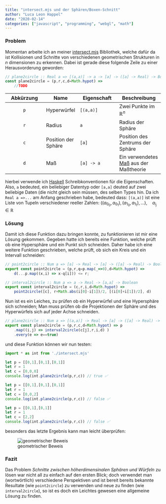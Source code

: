 ```yaml
---
title: "intersect.mjs und der Sphären/Boxen-Schnitt"
author: "Luca Leon Happel"
date: "2020-02-14"
categories: ["javascript", "programming", "webgl", "math"]
---
```


### Problem

Momentan arbeite ich an meiner [intersect.mjs](https://github.com/Quoteme/intersect)
Bibliothek, welche dafür da ist Kollisionen und Schnitte von verschiedenen
geometrischen Strukturen in $n$ dimensionen zu erkennen.
Dabei ist gerade diese folgende Zeile zu einer Herausvorderung geworden:

```javascript
// plane2circle :: Real a => [(a,a)] -> a -> [a] -> ([a] -> Real) -> Boolean
const plane2circle = (p,r,c,d=Math.hypot) =>
	//TODO
```

| Abkürzung | Name | Eigenschaft | Beschreibung |
|:---------:| ---- | ----------- | ------------ |
| `p` | Hyperwürfel			| `[(a,a)]`	| Zwei Punkte im $\mathbb{R}^n$ |
| `r` | Radius				| `a`			| Radius der Sphäre |
| `c` | Position der Sphäre	| `[a]`		| Position des Zentrums der Sphäre |
| `d` | Maß					| `[a] -> a`	| Ein verwendetes [Maß](https://de.wikipedia.org/wiki/Ma%C3%9F_(Mathematik)#Definition) aus der Maßtheorie|

hierbei verwende ich [Haskell](haskell.org) Schreibkonventionen für die
Eigenschaften. Also, `a` bedeuted, ein beliebiger Datentyp oder
`[a,a]` deuted auf zwei beliebige Daten (die nicht gleich sein müssen,
des selben Types hin. Da ich `Real a =>...` am Anfang geschrieben habe,
bedeuted dass: `[(a,a)]` ist eine Liste von Tupeln verschiedener reeller
Zahlen: $((a_{0_0},a_{0_1}),(a_{1_0},a_{1_1}),\dots), \quad a_{i_j} \in \mathbb{R}$

### Lösung

Damit ich diese Funktion dazu bringen konnte, zu funktionieren ist mir
eine Lösung gekommen. Gegeben hatte ich bereits eine Funktion, welche
prüft ob eine Hypersphäre und ein Punkt sich schneiden. Daher habe ich
eine weitere Funktion geschrieben, welche prüft, ob sich ein Kreis und
ein Intervall schneiden:

```javascript
// point2circle :: Num a => [a] -> Real -> [a] -> ([a] -> Real) -> Boolean
export const point2circle = (p,r,q=p.map(_=>0),d=Math.hypot) =>
	d(...p.map((x,i) => x-q[i])) <= r;

// interval2circle :: Num a => a -> Real -> [a,a] -> Boolean
export const interval2circle = (c,r,i,d=Math.hypot) =>
	point2circle([c], r+Math.abs(i[0]-i[1])/2, [(i[0]+i[1])/2], d)
```

Nun ist es ein Leiches, zu prüfen ob ein Hyperwürfel und eine Hypersphäre
sich schneiden;
Man muss prüfen ob die Projektionen der Sphäre und des Hyperwürfels sich
auf jeder Achse schneiden.

<blockquote class="imgur-embed-pub" lang="en" data-id="a/rZpCzkF" data-context="false" >
<a href="//imgur.com/a/rZpCzkF"></a>
</blockquote>
<script async src="//s.imgur.com/min/embed.js" charset="utf-8"></script>

```javascript
// plane2circle :: Num a => [(a,a)] -> Real -> [a] -> ([a] -> Real) -> Boolean
export const plane2circle = (p,r,c,d=Math.hypot) => p
	.map((i,j) => interval2circle(c[j],r,i,d) )
	.every(e => e==true)
```

und diese Funktion können wir nun testen:

```javascript
import * as int from './intersect.mjs'

let p = [[0,1],[0,1],[0,1]]
let r = 1
let c = [0,0,0]
console.log(int.plane2circle(p,r,c)) // true ✅

let p = [[0,1],[0,1],[0,1]]
let r = 1
let c = [0,0,2]
console.log(int.plane2circle(p,r,c)) // false ✅

let p = [[0,1],[0,1]]
let r = 1
let c = [2,2]
console.log(int.plane2circle(p,r,c)) // false ✅
```

besonders das letzte Ergebnis kann man leicht überprüfen:

![geometrischer Beweis](https://i.imgur.com/aqI995m.png)

### Fazit

Das Problem _Schnitte zwischen höherdimensinalen Sphären und Würfeln_
zu lösen war nicht all zu einfach auf den ersten Blick; doch verwendet
man (wortwörtlich) verschiedene Perspektiven und ist bereit bereits
bekannte Resultate (wie `point2circle`) zu verwenden und neue zu
finden (wie `interval2circle`), so ist es doch ein Leichtes gewesen
eine allgemeine Lösung zu finden.

